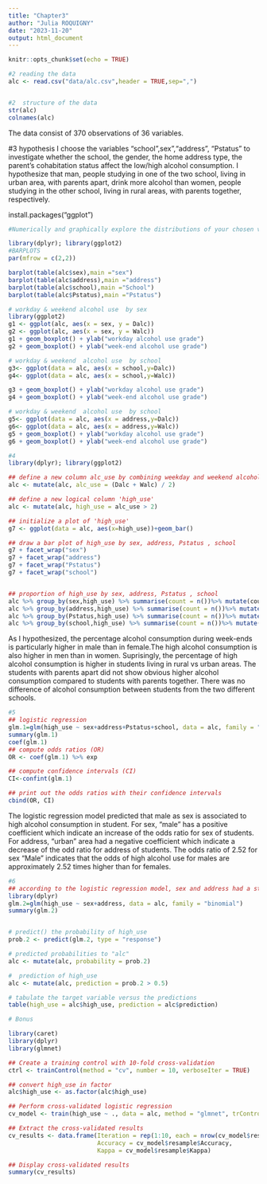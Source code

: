 ```yaml
---
title: "Chapter3"
author: "Julia ROQUIGNY"
date: "2023-11-20"
output: html_document
---
```


```r
knitr::opts_chunk$set(echo = TRUE)
```



```r
#2 reading the data 
alc <- read.csv("data/alc.csv",header = TRUE,sep=",")


#2  structure of the data
str(alc)
colnames(alc)

```

The data consist of 370 observations of 36 variables. 

#3 hypothesis 
I choose the variables "school",sex","address", "Pstatus" to investigate whether
the school, the gender, the home address type, the parent's cohabitation status
affect the low/high alcohol consumption. 
I hypothesize that man, people studying in one of the two school, living in urban area,  with parents apart, drink more alcohol than women, people studying in the other school, living in rural areas, with parents together, respectively.  

install.packages("ggplot")
```r
#Numerically and graphically explore the distributions of your chosen variables and their relationships with alcohol consumption

library(dplyr); library(ggplot2)
#BARPLOTS
par(mfrow = c(2,2))

barplot(table(alc$sex),main ="sex")
barplot(table(alc$address),main ="address")
barplot(table(alc$school),main ="School")
barplot(table(alc$Pstatus),main ="Pstatus")

# workday & weekend alcohol use  by sex 
library(ggplot2)
g1 <- ggplot(alc, aes(x = sex, y = Dalc))
g2 <- ggplot(alc, aes(x = sex, y = Walc))
g1 + geom_boxplot() + ylab("workday alcohol use grade")
g2 + geom_boxplot() + ylab("week-end alcohol use grade")

# workday & weekend  alcohol use  by school 
g3<- ggplot(data = alc, aes(x = school,y=Dalc))
g4<- ggplot(data = alc, aes(x = school,y=Walc))

g3 + geom_boxplot() + ylab("workday alcohol use grade")
g4 + geom_boxplot() + ylab("week-end alcohol use grade")

# workday & weekend  alcohol use  by school 
g5<- ggplot(data = alc, aes(x = address,y=Dalc))
g6<- ggplot(data = alc, aes(x = address,y=Walc))
g5 + geom_boxplot() + ylab("workday alcohol use grade")
g6 + geom_boxplot() + ylab("week-end alcohol use grade")


```

```r

#4 
library(dplyr); library(ggplot2)

## define a new column alc_use by combining weekday and weekend alcohol use
alc <- mutate(alc, alc_use = (Dalc + Walc) / 2)

## define a new logical column 'high_use'
alc <- mutate(alc, high_use = alc_use > 2)

## initialize a plot of 'high_use'
g7 <- ggplot(data = alc, aes(x=high_use))+geom_bar()

## draw a bar plot of high_use by sex, address, Pstatus , school
g7 + facet_wrap("sex")
g7 + facet_wrap("address")
g7 + facet_wrap("Pstatus")
g7 + facet_wrap("school")


## proportion of high_use by sex, address, Pstatus , school
alc %>% group_by(sex,high_use) %>% summarise(count = n())%>% mutate(count / sum(count))
alc %>% group_by(address,high_use) %>% summarise(count = n())%>% mutate(count / sum(count))
alc %>% group_by(Pstatus,high_use) %>% summarise(count = n())%>% mutate(count / sum(count))
alc %>% group_by(school,high_use) %>% summarise(count = n())%>% mutate(count / sum(count))


```

As I hypothesized, the percentage alcohol consumption during week-ends is particularly higher in male than in female.The high alcohol consumption is also higher in men than in women. Suprisingly, the percentage of high alcohol consumption  is  higher in students living in rural  vs urban areas. The students with parents apart did not show obvious  higher alcohol consumption compared to students with parents together. There was no difference of alcohol consumption between students from the two different schools. 


```r
#5 
## logistic regression 
glm.1=glm(high_use ~ sex+address+Pstatus+school, data = alc, family = "binomial")
summary(glm.1)
coef(glm.1)
## compute odds ratios (OR)
OR <- coef(glm.1) %>% exp

## compute confidence intervals (CI)
CI<-confint(glm.1)

## print out the odds ratios with their confidence intervals
cbind(OR, CI)

```

The logistic regression model predicted that male as sex is associated to high alcohol consumption in student. 
For sex, "male" has a positive coefficient which indicate an increase of the odds ratio for sex of students.  
For address, "urban" area had a negative coefficient which indicate a decrease of the odd ratio for address of students.
The odds ratio of 2.52 for sex "Male" indicates that the odds of high alcohol use for males are approximately 2.52 times higher than for females.


```r
#6 
## according to the logistic regression model, sex and address had a statistical relationship with high/low alcohol consumption
library(dplyr)
glm.2=glm(high_use ~ sex+address, data = alc, family = "binomial")
summary(glm.2)


# predict() the probability of high_use
prob.2 <- predict(glm.2, type = "response")

# predicted probabilities to "alc"
alc <- mutate(alc, probability = prob.2)

#  prediction of high_use
alc <- mutate(alc, prediction = prob.2 > 0.5)

# tabulate the target variable versus the predictions
table(high_use = alc$high_use, prediction = alc$prediction)


```
```r

# Bonus 

library(caret)
library(dplyr)
library(glmnet)

## Create a training control with 10-fold cross-validation
ctrl <- trainControl(method = "cv", number = 10, verboseIter = TRUE)

## convert high_use in factor
alc$high_use <- as.factor(alc$high_use)

## Perform cross-validated logistic regression
cv_model <- train(high_use ~ ., data = alc, method = "glmnet", trControl = ctrl, family = "binomial")

## Extract the cross-validated results
cv_results <- data.frame(Iteration = rep(1:10, each = nrow(cv_model$resample)),
                         Accuracy = cv_model$resample$Accuracy,
                         Kappa = cv_model$resample$Kappa)

## Display cross-validated results
summary(cv_results)

```

